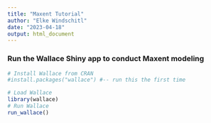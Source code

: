 ```yaml
---
title: "Maxent Tutorial"
author: "Elke Windschitl"
date: "2023-04-18"
output: html_document
---
```


### Run the Wallace Shiny app to conduct Maxent modeling 

```r
# Install Wallace from CRAN
#install.packages("wallace") #-- run this the first time 

# Load Wallace
library(wallace)
# Run Wallace
run_wallace()
```
